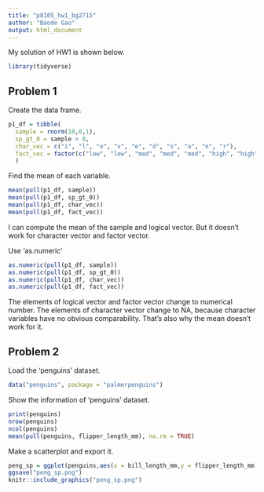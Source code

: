 ```yaml
---
title: "p8105_hw1_bg2715"
author: "Baode Gao"
output: html_document
---
```


My solution of HW1 is shown below.

```r
library(tidyverse)
```


## Problem 1

Create the data frame.
```r
p1_df = tibble(
  sample = rnorm(10,0,1),
  sp_gt_0 = sample > 0,
  char_vec = c("i", "l", "o", "v", "e", "d", "s", "a", "n", "r"),
  fact_vec = factor(c("low", "low", "med", "med", "med", "high", "high", "high", "high", "high"))
  )
```

Find the mean of each variable.
```r
mean(pull(p1_df, sample))
mean(pull(p1_df, sp_gt_0))
mean(pull(p1_df, char_vec))
mean(pull(p1_df, fact_vec))
```

I can compute the mean of the sample and logical vector. But it doesn't work for character vector and factor vector.

Use 'as.numeric'
```r
as.numeric(pull(p1_df, sample))
as.numeric(pull(p1_df, sp_gt_0))
as.numeric(pull(p1_df, char_vec))
as.numeric(pull(p1_df, fact_vec))
```
The elements of logical vector and factor vector change to numerical number. The elements of character vector change to NA, because character variables have no obvious comparability. That's also why the mean doesn't work for it.

## Problem 2
Load the 'penguins' dataset.
```r
data("penguins", package = "palmerpenguins")
```
Show the information of 'penguins' dataset. 
```r
print(penguins)
nrow(penguins)
ncol(penguins)
mean(pull(penguins, flipper_length_mm), na.rm = TRUE)
```
Make a scatterplot and export it.
```r
peng_sp = ggplot(penguins,aes(x = bill_length_mm,y = flipper_length_mm, color = species)) + geom_point()
ggsave("peng_sp.png")
knitr::include_graphics("peng_sp.png")
```


